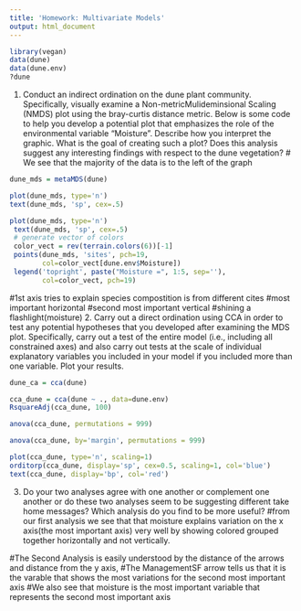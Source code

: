 ```yaml
---
title: 'Homework: Multivariate Models'
output: html_document
---
```


```r
library(vegan)
data(dune)
data(dune.env)
?dune
```
1. Conduct an indirect ordination on the dune plant community. Specifically, visually examine a  Non-metricMulideminsional Scaling (NMDS) plot using the bray-curtis distance metric. Below is some code to help you develop a potential plot that emphasizes the role of the environmental variable “Moisture”. Describe how you interpret the graphic. What is the goal of creating such a plot? Does this analysis suggest any interesting findings with respect to the dune vegetation?
# We see that the majority of the data is to the left of the graph
```r
dune_mds = metaMDS(dune)
```

```r
plot(dune_mds, type='n')
text(dune_mds, 'sp', cex=.5)
```

```r
plot(dune_mds, type='n')
 text(dune_mds, 'sp', cex=.5)
 # generate vector of colors 
 color_vect = rev(terrain.colors(6))[-1]
 points(dune_mds, 'sites', pch=19, 
        col=color_vect[dune.env$Moisture])
 legend('topright', paste("Moisture =", 1:5, sep=''), 
        col=color_vect, pch=19)
```
#1st axis tries to explain species compostition is from different cites 
#most important horizontal
#second most important vertical
#shining a flashlight(moisture)
2. Carry out a direct ordination using CCA in order to test any potential hypotheses that you developed after examining the MDS plot. Specifically, carry out a test of the entire model (i.e., including all constrained axes) and also carry out tests at the scale of individual explanatory variables you included in your model if you included more than one variable. Plot your results.
```r
dune_ca = cca(dune)
```

```r
cca_dune = cca(dune ~ ., data=dune.env)
RsquareAdj(cca_dune, 100)
```
```r
anova(cca_dune, permutations = 999)
```
```r
anova(cca_dune, by='margin', permutations = 999)
```

```r
plot(cca_dune, type='n', scaling=1)
orditorp(cca_dune, display='sp', cex=0.5, scaling=1, col='blue')
text(cca_dune, display='bp', col='red')
```
3. Do your two analyses agree with one another or complement one another or do these two analyses seem to be suggesting different take home messages? Which analysis do you find to be more useful?
#from our first analysis we see that that moisture explains variation on the x axis(the most important axis) very well by showing colored  grouped together horizontally and not vertically. 

#The Second Analysis is easily understood by the distance of the arrows and distance from the y axis, 
#The ManagementSF arrow tells us that it is the varable that shows the most variations for the second most important axis
#We also see that moisture is the most important variable that represents the second most important axis

